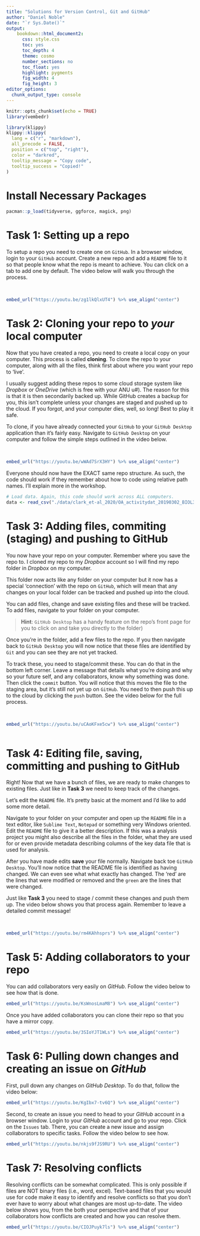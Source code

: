 ```yaml
---
title: "Solutions for Version Control, Git and GitHub"
author: "Daniel Noble"
date: "`r Sys.Date()`"
output: 
    bookdown::html_document2: 
      css: style.css
      toc: yes
      toc_depth: 4
      theme: cosmo
      number_sections: no
      toc_float: yes
      highlight: pygments
      fig_width: 4 
      fig_height: 3
editor_options: 
  chunk_output_type: console
---
```


```r
knitr::opts_chunk$set(echo = TRUE)
library(vembedr)
```

```r
library(klippy)
klippy::klippy(
  lang = c("r", "markdown"),
  all_precode = FALSE,
  position = c("top", "right"),
  color = "darkred",
  tooltip_message = "Copy code",
  tooltip_success = "Copied!"
)
```

# Install Necessary Packages

```r
pacman::p_load(tidyverse, ggforce, magick, png)
```


# **Task 1**: Setting up a repo

To setup a repo you need to create one on `GitHub`. In a browser window, login to your `GitHub` account. Create a new repo and add a `README` file to it so that people know what the repo is meant to achieve. You can click on a tab to add one by default. The video below will walk you through the process. 

<br>

```r
embed_url("https://youtu.be/zg1lkQlxUT4") %>% use_align("center")
```

# **Task 2**: Cloning your repo to *your* local computer

Now that you have created a repo, you need to create a local copy on your computer. This process is called **cloning**. To clone the repo to your computer, along with all the files, think first about where you want your repo to 'live'. 

I usually suggest adding these repos to some cloud storage system like *Dropbox* or *OneDrive* (which is free with your ANU u#). The reason for this is that it is then secondarily backed up. While GitHub creates a backup for you, this isn't complete unless your changes are staged and pushed up to the cloud. If you forgot, and your computer dies, well, so long! Best to play it safe. 

To clone, if you have already connected your `GitHub` to your `GitHub Desktop` application than it's fairly easy. Navigate to `GitHub Desktop` on your computer and follow the simple steps outlined in the video below.

<br>

```r
embed_url("https://youtu.be/wWAd7SrX3HY") %>% use_align("center")
```

Everyone should now have the EXACT same repo structure. As such, the code should work if they remember about how to code using relative path names. I'll explain more in the workshop.

```r

# Load data. Again, this code should work across ALL computers.
data <- read_csv("./data/clark_et-al_2020/OA_activitydat_20190302_BIOL3207.csv")

```


# **Task 3**: Adding files, commiting (staging) and pushing to GitHub

You now have your repo on your computer. Remember where you save the repo to. I cloned my repo to my *Dropbox* account so I will find my repo folder in *Dropbox* on my computer. 

This folder now acts like any folder on your computer but it now has a special 'connection' with the repo on `GitHub`, which will mean that any changes on your local folder can be tracked and pushed up into the cloud. 

You can add files, change and save existing files and these will be tracked. To add files, navigate to your folder on your computer.

>**Hint**: `GitHub Desktop` has a handy feature on the repo's front page for you to click on and take you directly to the folder)

Once you're in the folder, add a few files to the repo. If you then navigate back to `GitHub Desktop` you will now notice that these files are identified by `Git` and you can see they are not yet tracked. 

To track these, you need to stage/commit these. You can do that in the bottom left corner. Leave a message that details what you're doing and why so your future self, and any collaborators, know why something was done. Then click the `commit` button. You will notice that this moves the file to the staging area, but it's still not yet up on `GitHub`. You need to then push this up to the cloud by clicking the `push` button. See the video below for the full process.


<br>

```r
embed_url("https://youtu.be/uCAoKFxe5cw") %>% use_align("center")
```


```r

```

# **Task 4**: Editing file, saving, committing and pushing to GitHub

Right! Now that we have a bunch of files, we are ready to make changes to existing files. Just like in **Task 3** we need to keep track of the changes. 

Let's edit the `README` file. It's pretty basic at the moment and I'd like to add some more detail. 

Navigate to your folder on your computer and open up the `README` file in a text editor, like `Sublime Text`, `Notepad` or something very Windows oriented. Edit the `README` file to give it a better description. If this was a analysis project you might also describe all the files in the folder, what they are used for or even provide metadata describing columns of the key data file that is used for analysis.

After you have made edits **save** your file normally. Navigate back toe `GitHub Desktop`. You'll now notice that the README file is identified as having changed. We can even see what what exactly has changed. The 'red' are the lines that were modified or removed and the `green` are the lines that were changed. 

Just like **Task 3** you need to stage / commit these changes and push them up. The video below shows you that process again. Remember to leave a detailed commit message!

<br>

```r
embed_url("https://youtu.be/rm4KAhhsprs") %>% use_align("center")
```

# **Task 5**: Adding collaborators to your repo

You can add collaborators very easily on *GitHub*. Follow the video below to see how that is done.

```r
embed_url("https://youtu.be/KsWnosLmaM8") %>% use_align("center")
```

Once you have added collaborators you can clone their repo so that you have a mirror copy.

```r
embed_url("https://youtu.be/3SIoYJT1WLs") %>% use_align("center")
```


# **Task 6**: Pulling down changes and creating an issue on *GitHub*

First, pull down any changes on *GitHub Desktop*. To do that, follow the video below:

```r
embed_url("https://youtu.be/KgIbx7-tv6Q") %>% use_align("center")
```

Second, to create an issue you need to head to your *GitHub* account in a browser window. Login to your *GitHub* account and go to your repo. Click on the `Issues` tab. There, you can create a new issue and assign collaborators to specific tasks. Follow the video below to see how.

```r
embed_url("https://youtu.be/nkjs9fJS9RU") %>% use_align("center")
```

# **Task 7**: Resolving conflicts

Resolving conflicts can be somewhat complicated. This is only possible if files are NOT binary files (i.e., word, excel). Text-based files that you would use for code make it easy to identify and resolve conflicts so that you don't ever have to worry about what changes are most up-to-date. The video below shows you, from the both your perspective and that of your collaborators how conflicts are created and how you can resolve them.

```r
embed_url("https://youtu.be/CIOJPuyk7ls") %>% use_align("center")
```
